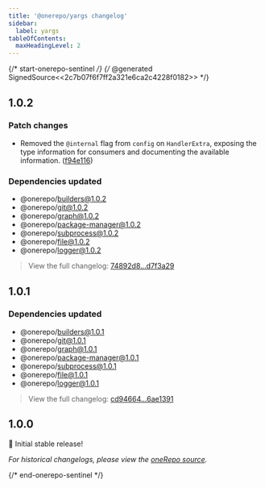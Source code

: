 ```yaml
---
title: '@onerepo/yargs changelog'
sidebar:
  label: yargs
tableOfContents:
  maxHeadingLevel: 2
---
```


{/* start-onerepo-sentinel */}
{/* @generated SignedSource<<2c7b07f6f7ff2a321e6ca2c4228f0182>> */}

## 1.0.2

### Patch changes

- Removed the `@internal` flag from `config` on `HandlerExtra`, exposing the type information for consumers and documenting the available information. ([f94e116](https://github.com/paularmstrong/onerepo/commit/f94e1165dbfcab2d9826a6202d3f317755b8881e))

### Dependencies updated

- @onerepo/builders@1.0.2
- @onerepo/git@1.0.2
- @onerepo/graph@1.0.2
- @onerepo/package-manager@1.0.2
- @onerepo/subprocess@1.0.2
- @onerepo/file@1.0.2
- @onerepo/logger@1.0.2

> View the full changelog: [74892d8...d7f3a29](https://github.com/paularmstrong/onerepo/compare/74892d8605917bb0d8a1c3fe113d1b04f2505abb...d7f3a2956c6d8ea4a4346ac2541b67196fdc6011)

## 1.0.1

### Dependencies updated

- @onerepo/builders@1.0.1
- @onerepo/git@1.0.1
- @onerepo/graph@1.0.1
- @onerepo/package-manager@1.0.1
- @onerepo/subprocess@1.0.1
- @onerepo/file@1.0.1
- @onerepo/logger@1.0.1

> View the full changelog: [cd94664...6ae1391](https://github.com/paularmstrong/onerepo/compare/cd9466419b207f690e55f87d0e4632eebdc0ca6a...6ae13912ef4b9bedab788be13fa167a709b26bba)

## 1.0.0

🎉 Initial stable release!

_For historical changelogs, please view the [oneRepo source](https://github.com/paularmstrong/onerepo/tree/main/modules/yargs)._

{/* end-onerepo-sentinel */}
